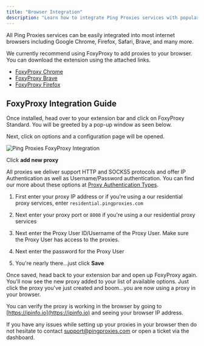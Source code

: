 ```yaml
---
title: "Browser Integration"
description: "Learn how to integrate Ping Proxies services with popular browsers using FoxyProxy"
---
```


All Ping Proxies services can be easily integrated into most internet browsers including Google Chrome, Firefox, Safari, Brave, and many more.

We currently recommend using FoxyProxy to add proxies to your browser. You can download the extension using the attached links.

- [FoxyProxy Chrome](https://chrome.google.com/webstore/detail/foxyproxy-standard/gcknhkkoolaabfmlnjonogaaifnjlfnp?hl=en)
- [FoxyProxy Brave](https://chrome.google.com/webstore/detail/foxyproxy-standard/gcknhkkoolaabfmlnjonogaaifnjlfnp?hl=en)
- [FoxyProxy Firefox](https://addons.mozilla.org/en-GB/firefox/addon/foxyproxy-standard/)

## FoxyProxy Integration Guide

Once installed, head over to your extension bar and click on FoxyProxy Standard. You will be greeted by a pop-up window as seen below.

Next, click on options and a configuration page will be opened.

<img
  src="/images/general/foxyproxy.png"
  alt="Ping Proxies FoxyProxy Integration"
/>

Click **add new proxy**

All proxies we deliver support HTTP and SOCKS5 protocols and offer IP Authentication as well as Username/Password authentication. You can find our more about these options at [Proxy Authentication Types](/proxy-authentication-types).

1. First enter your proxy IP address or if you're using a our residential proxy services, enter `residential.pingproxies.com`

2. Next enter your proxy port or `8000` if you're using a our residential proxy services

3. Next enter the Proxy User ID/Username of the Proxy User. Make sure the Proxy User has access to the proxies.

4. Next enter the password for the Proxy User

5. You're nearly there...just click **Save**

Once saved, head back to your extension bar and open up FoxyProxy again. You'll now see the new proxy added to your list of available options. Just click the proxy you've just created and boom...you are now using a proxy in your browser.

You can verify the proxy is working in the browser by going to [https://ipinfo.io](https://ipinfo.io) and seeing your browser IP address.

If you have any issues while setting up your proxies in your browser then do not hesitate to contact support@pingproxies.com or open a ticket via the dashboard.